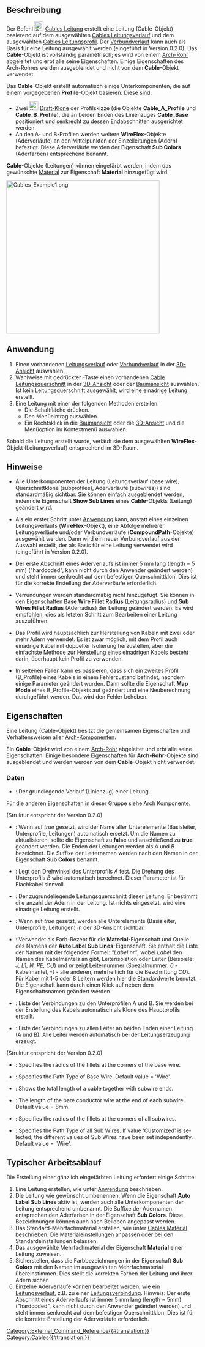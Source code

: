 <languages/>

{{Docnav
|[[Cables_Profile/de|Leitungsprofil]]
|[[Cables_CableConduit/de|Leitungsführung]]
|[[Cables_Workbench/de|Cables]]
|IconL=Cables_Profile.svg
|IconR=Cables_CableConduit.svg
|IconC=Cables_workbench_icon.svg
}}

{{GuiCommand/de
|Name=Cables Cable
|Name/de=Cables Leitung
|MenuLocation= Leitungen → Leitung erstellen
|Workbenches=[[Cables_Workbench/de|Cables]]
|Shortcut={{KEY|C}} {{KEY|B}}
|Version=0.1.0
|SeeAlso=[[Cables_Profile/de|Cables Leitungsprofile]], [[Cables_WireFlex/de|Cables Leitungsverlauf]], [[Cables_Material/de|Cables Material]]
}}

<span id="Description"></span>
==Beschreibung==

Der Befehl [[Image:Cables_Cable.svg|24px]] [[Cables_Cable/de|Cables Leitung]] erstellt eine Leitung (Cable-Objekt) basierend auf dem ausgewählten [[Cables_WireFlex/de|Cables Leitungsverlauf]] und dem ausgewählten [[Cables_Profile/de|Cables Leitungsprofil]]. Der [[Cables_CompoundPath/de|Verbundverlauf]] kann auch als Basis für eine Leitung ausgewählt werden (eingeführt in Version 0.2.0). Das '''Cable'''-Objekt ist vollständig parametrisch; es wird von einem [[Arch_Pipe/de|Arch-Rohr]] abgeleitet und erbt alle seine Eigenschaften. Einige Eigenschaften des Arch-Rohres werden ausgeblendet und nicht von dem '''Cable'''-Objekt verwendet.

Das '''Cable'''-Objekt erstellt automatisch einige Unterkomponenten, die auf einem vorgegebenen '''Profile'''-Objekt basieren. Diese sind:
* Zwei [[Image:Draft_Clone.svg|24px]] [[Draft_Clone/de|Draft-Klone]] der Profilskizze (die Objekte '''Cable_A_Profile''' und '''Cable_B_Profile'''), die an beiden Enden des Linienzuges '''Cable_Base''' positioniert und senkrecht zu dessen Endabschnitten ausgerichtet werden.
* An den A- und B-Profilen werden weitere '''WireFlex'''-Objekte (Aderverläufe) an den Mittelpunkten der Einzelleitungen (Adern) befestigt. Diese Aderverläufe werden der Eigenschaft '''Sub Colors''' (Aderfarben) entsprechend benannt.

'''Cable'''-Objekte (Leitungen) können eingefärbt werden, indem das gewünschte [[Arch_SetMaterial/de|Material]] zur Eigenschaft '''Material''' hinzugefügt wird.

[[Image:Cables_Example1.png|400px]]
{{Caption|Beispiel für ein dreiadriges Flachkabel:<br/>Leitungsform aus mehreren Materialien und deren Basisleiter, dem Profil und Einzelleitern.}}

<span id="Usage"></span>
==Anwendung==

# Einen vorhandenen [[Cables_WireFlex/de|Leitungsverlauf]] oder [[Cables_CompoundPath/de|Verbundverlauf]] in der [[3D_View/de|3D-Ansicht]] auswählen.
# Wahlweise mit gedrückter {{KEY|Strg}}-Taste einen vorhandenen [[Cables_Profile|Cable Leitungsquerschnitt]] in der [[3D_View/de|3D-Ansicht]] oder der [[Tree_View/de|Baumansicht]] auswählen.<br>Ist kein Leitungsquerschnitt ausgewählt, wird eine einadrige Leitung erstellt.
# Eine Leitung mit einer der folgenden Methoden erstellen:
#* Die Schaltfläche {{Button|[[Image:Cables_Cable.svg|16px]] [[Cables_Cable/de|Cable]]}} drücken.
#* Den Menüeintrag {{MenuCommand|Cables → [[Image:Cables_Cable.svg|16px]] Cable}} auswählen.
#* Ein Rechtsklick in die [[Tree_View/de|Baumansicht]] oder die [[3D_View/de|3D-Ansicht]] und die Menüoption {{MenuCommand|Cables → [[Image:Cables_Cable.svg|16px]] Cable}} im Kontextmenü auswählen.

Sobald die Leitung erstellt wurde, verläuft sie dem ausgewählten '''WireFlex'''-Objekt (Leitungsverlauf) entsprechend im 3D-Raum.

<span id="Notes"></span>
==Hinweise==

* Alle Unterkomponenten der Leitung (Leitungsverlauf (base wire), Querschnittklone (subprofiles), Aderverläufe (subwires)) sind standardmäßig sichtbar. Sie können einfach ausgeblendet werden, indem die Eigenschaft '''Show Sub Lines''' eines '''Cable'''-Objekts (Leitung) geändert wird.

* Als ein erster Schritt unter [[#Anwendung|Anwendung]] kann, anstatt eines einzelnen Leitungsverlaufs ('''WireFlex'''-Objekt), eine Abfolge mehrerer Leitungsverläufe und/oder Verbundverläufe ('''CompoundPath'''-Objekte) ausgewählt werden. Dann wird ein neuer Verbundverlauf aus der Auswahl erstellt, der als Basis für eine Leitung verwendet wird (eingeführt in Version 0.2.0).

* Der erste Abschnitt eines Aderverlaufs ist immer 5 mm lang (length = 5 mm) ("hardcoded", kann nicht durch den Anwender geändert werden) und steht immer senkrecht auf dem befestigen Querschnittklon. Dies ist für die korrekte Erstellung der Aderverläufe erforderlich.

* Verrundungen werden standardmäßig nicht hinzugefügt. Sie können in den Eigenschaften '''Base Wire Fillet Radius''' (Leitungsradius) und '''Sub Wires Fillet Radius''' (Aderradius) der Leitung geändert werden. Es wird empfohlen, dies als letzten Schritt zum Bearbeiten einer Leitung auszuführen.

* Das Profil wird hauptsächlich zur Herstellung von Kabeln mit zwei oder mehr Adern verwendet. Es ist zwar möglich, mit dem Profil auch einadrige Kabel mit doppelter Isolierung herzustellen, aber die einfachste Methode zur Herstellung eines einadrigen Kabels besteht darin, überhaupt kein Profil zu verwenden.

* In seltenen Fällen kann es passieren, dass sich ein zweites Profil (B_Profile) eines Kabels in einem Fehlerzustand befindet, nachdem einige Parameter geändert wurden. Dann sollte die Eigenschaft '''Map Mode''' eines B_Profile-Objekts auf {{Value|Deactivated}} geändert und eine Neuberechnung durchgeführt werden. Das wird den Fehler beheben.

<span id="Properties"></span>
==Eigenschaften==

Eine Leitung (Cable-Objekt) besitzt die gemeinsamen Eigenschaften und Verhaltensweisen aller [[Arch_Component/de|Arch-Komponenten]].

Ein '''Cable'''-Objekt wird von einem [[Arch_Pipe/de|Arch-Rohr]] abgeleitet und erbt alle seine Eigenschaften. Einige besondere Eigenschaften für '''Arch-Rohr'''-Objekte sind ausgeblendet und werden werden von dem '''Cable'''-Objekt nicht verwendet.

<span id="Data"></span>
===Daten===

{{TitleProperty|Component}}

* {{PropertyData/de|Base|Link}}: Der grundlegende Verlauf (Linienzug) einer Leitung.

Für die anderen Eigenschaften in dieser Gruppe siehe [[Arch_Component/de#Eigenschaften|Arch Komponente]].

{{TitleProperty|Cable}}
(Struktur entspricht der Version 0.2.0)

* {{PropertyData|Auto Label Sub Lines|Bool}}: Wenn auf ''true'' gesetzt, wird der Name aller Unterelemente (Basisleiter, Unterprofile, Leitungen) automatisch ersetzt. Um die Namen zu aktualisieren, sollte die Eigenschaft zu '''false''' und anschließend zu '''true''' geändert werden. Die Enden der Leitungen werden als ''A'' und ''B'' bezeichnet. Die Suffixe der Leiternamen werden nach den Namen in der Eigenschaft '''Sub Colors''' benannt.
* {{PropertyData|Cable Rotation|Angle}}: Legt den Drehwinkel des Unterprofils ''A'' fest. Die Drehung des Unterprofils ''B'' wird automatisch berechnet. Dieser Parameter ist für Flachkabel sinnvoll.
* {{PropertyData|Profile|Link}}: Der zugrundeliegende Leitungsquerschnitt dieser Leitung. Er bestimmt di e anzahl der Adern in der Leitung. Ist nichts eingesetzt, wird eine einadrige Leitung erstellt.
* {{PropertyData|Show Sub Lines|Bool}}: Wenn auf ''true'' gesetzt, werden alle Unterelemente (Basisleiter, Unterprofile, Leitungen) in der 3D-Ansicht sichtbar.
* {{PropertyData|Sub Colors|StringList}}: Verwendet als Farb-Rezept für die '''Material'''-Eigenschaft und Quelle des Namens der '''Auto Label Sub Lines'''-Eigenschaft. Sie enthält die Liste der Namen mit der folgenden Formel: ''"Label:nr"'', wobei ''Label'' den Namen des Kabelmantels an gibt, Leiterisolation oder Leiter (Beispiele: ''J, L1, N, PE, CU'') und ''nr'' zeigt Leiternummer (Spezialnummer: ''0'' - Kabelmantel, ''-1'' - alle anderen, mehrheitlich für die Beschriftung ''CU''). Für Kabel mit 1-5 oder 8 Leitern werden hier die Standardwerte benutzt. Die Eigenschaft kann durch einen Klick auf {{KEY|...}} neben dem Eigenschaftsnamen geändert werden.
* {{PropertyData|Sub Profiles|LinkList}}: Liste der Verbindungen zu den Unterprofilen A und B. Sie werden bei der Erstellung des Kabels automatisch als Klone des Hauptprofils erstellt.
* {{PropertyData|Sub Wires|LinkList}}: Liste der Verbindungen zu allen Leiter an beiden Enden einer Leitung (A und B). Alle Leiter werden automatisch bei der Leitungserzeugung erzeugt.

{{TitleProperty|Cable Sape}}
(Struktur entspricht der Version 0.2.0)

<div lang="en" dir="ltr" class="mw-content-ltr">
* {{PropertyData|Base Wire Fillet Radius|Length}}: Specifies the radius of the fillets at the corners of the base wire.
* {{PropertyData|Base Wire Path Type|Enumeration}}: Specifies the Path Type of Base Wire. Default value = 'Wire'.
* {{PropertyData|Length|Length}}: Shows the total length of a cable together with subwire ends.
* {{PropertyData|Stripped Wire Length|Length}}: The length of the bare conductor wire at the end of each subwire. Default value = 8mm.
* {{PropertyData|Sub Wires Fillet Radius|Length}}: Specifies the radius of the fillets at the corners of all subwires.
* {{PropertyData|Sub Wires Path Type|Enumeration}}: Specifies the Path Type of all Sub Wires. If value 'Customized' is selected, the different values of Sub Wires have been set independently. Default value = 'Wire'.
</div>

<span id="Typical_workflow"></span>
==Typischer Arbeitsablauf==

Die Erstellung einer gänzlich eingefärbten Leitung erfordert einige Schritte:
# Eine Leitung erstellen, wie unter [[#Anwendung/de|Anwendung]] beschrieben.
# Die Leitung wie gewünscht umbenennen. Wenn die Eigenschaft '''Auto Label Sub Lines''' aktiv ist, werden auch alle Unterkomponenten der Leitung entsprechend umbenannt. Die Suffixe der Adernamen entsprechen den Aderfarben in der Eigenschaft '''Sub Colors'''. Diese Bezeichnungen können auch nach Belieben angepasst werden.
# Das Standard-Mehrfachmaterial erstellen, wie unter [[Cables_Material/de|Cables Material]] beschrieben. Die Materialeinstellungen anpassen oder bei den Standardeinstellungen belassen.
# Das ausgewählte Mehrfachmaterial der Eigenschaft '''Material''' einer Leitung zuweisen.
# Sicherstellen, dass die Farbbezeichnungen in der Eigenschaft '''Sub Colors''' mit den Namen im ausgewählten Mehrfachmaterial übereinstimmen. Dies stellt die korrekten Farben der Leitung und ihrer Adern sicher.
# Einzelne Aderverläufe können bearbeitet werden, wie ein [[Cables_WireFlex/de|Leitungsverlauf]], z.B. zu einer [[Cables_CableConnector/de|Leitungsverbindung]]. Hinweis: Der erste Abschnitt eines Aderverlaufs ist immer 5 mm lang (length = 5mm) ("hardcoded", kann nicht durch den Anwender geändert werden) und steht immer senkrecht auf dem befestigen Querschnittklon. Dies ist für die korrekte Erstellung der Aderverläufe erforderlich.


{{Docnav
|[[Cables_Profile/de|Leitungsprofil]]
|[[Cables_CableConduit/de|Leitungsführung]]
|[[Cables_Workbench/de|Cables]]
|IconL=Cables_Profile.svg
|IconR=Cables_CableConduit.svg
|IconC=Cables_workbench_icon.svg
}}

[[Category:External_Command_Reference{{#translation:}}]]
[[Category:Cables{{#translation:}}]]